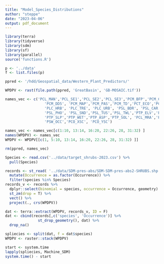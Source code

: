 ```yaml
---
title: "Model_Species_Distributions"
author: "steppe"
date: "2023-04-06"
output: pdf_document
---
```


```r
library(terra)
library(tidyverse)
library(sdm)
library(sf)
library(parallel)
source('functions.R')
```

```r
p <- '../data'
f <- list.files(p)
```


```r

ppred <- '/hdd/Geospatial_data/Western_Plant_Predictors/'

WPDPV <- rast(file.path(ppred, 'GreatBasin', 'GB-MOSAIC.tif'))

names_vec <- c('PCL_MAN','PCL_SE1','PCL_SE2','PCL_SE3','PCM_BFP','PCM_CMD',
                  'PCM_DD5', 'PCM_MAP','PCM_PAS','PCM_TD','PCT_ECO','PCT_EFW',
                  'PLC_HRB', 'PLC_TRE', 'PLC_URB', 'PSL_BDR', 'PSL_CAR', 
                  'PSL_PHO', 'PSL_SND','PSL_TUS','PSL_TWL','PTP_ELV','PTP_RLV',
                  'PTP_SLP','PTP_WET','PTP_ASP','PTP_SOL', 'PCL_MRA','PSW_DIS',
                  'PSW_OCC','PCO_XSC', 'PCO_YSC')

names_vec <- names_vec[c(1:10, 13:14, 16:20, 22:26, 28, 31:32) ]
names(WPDPV) <- names_vec
WPDPV <- WPDPV[[c(1, 5:10, 13:14, 16:20, 22:26, 28, 31:32) ]]

rm(ppred, names_vec)
```


```r
Species <- read.csv('../data/target_shrubs-2023.csv') %>%
  pull(Species)

records <- st_read( '../data/SDM-pres-abs/SDM-SDM-pres-abs2-SHRUBS.shp', quiet = T) %>% 
  mutate(Occurrence = as.factor(Occurrence)) %>% 
  filter(species %in% Species) 
records_v <- records %>% 
  dplyr::select(binomial = species, occurrence = Occurrence, geometry) %>% 
  st_zm(drop = T) %>% 
  vect() %>% 
  project(., crs(WPDPV))

```


```r

dat <- terra::extract(WPDPV, records_v, ID = F)
dat <- cbind(records[,c('species', 'Occurrence')] %>% 
               st_drop_geometry(), dat) %>% 
  drop_na()

spliecies <- split(dat, f = dat$species)
WPDPV <- raster::stack(WPDPV)

start <- system.time
lapply(spliecies, Machine_SDM)
system.time() - start
```



